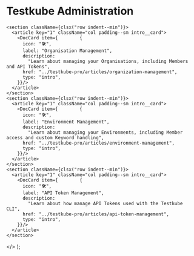 
# Testkube Administration

    <section className={clsx("row indent--min")}>
      <article key="1" className="col padding--sm intro__card">
        <DocCard item={        {
          icon: "🛠",
          label: "Organisation Management",
          description:
            "Learn about managing your Organisations, including Members and API Tokens",
          href: "../testkube-pro/articles/organization-management",
          type: "intro",
        }}/>
      </article>
    </section>
    <section className={clsx("row indent--min")}>
      <article key="1" className="col padding--sm intro__card">
        <DocCard item={        {
          icon: "🛠",
          label: "Environment Management",
          description:
            "Learn about managing your Environments, including Member access and custom Keyword handling",
          href: "../testkube-pro/articles/environment-management",
          type: "intro",
        }}/>
      </article>
    </section>
    <section className={clsx("row indent--min")}>
      <article key="1" className="col padding--sm intro__card">
        <DocCard item={        {
          icon: "🛠",
          label: "API Token Management",
          description:
            "Learn about how manage API Tokens used with the Testkube CLI",
          href: "../testkube-pro/articles/api-token-management",
          type: "intro",
        }}/>
      </article>
    </section>
  </>
);

<DocCardList/>

